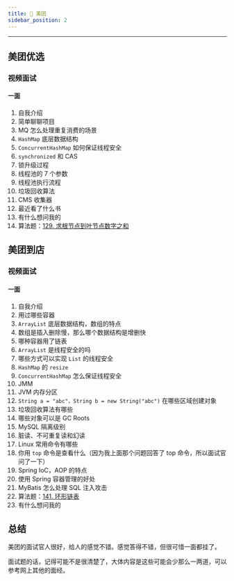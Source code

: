 ```yaml
---
title: 🧩 美团
sidebar_position: 2
---
```


----

## 美团优选

### 视频面试

#### 一面

1. 自我介绍
2. 简单聊聊项目
3. MQ 怎么处理重复消费的场景
4. `HashMap` 底层数据结构
5. `ConcurrentHashMap` 如何保证线程安全
6. `synchronized` 和 CAS
7. 锁升级过程
8. 线程池的 7 个参数
9. 线程池执行流程
10. 垃圾回收算法
11. CMS 收集器
12. 最近看了什么书
13. 有什么想问我的
14. 算法题：[129. 求根节点到叶节点数字之和](https://leetcode-cn.com/problems/sum-root-to-leaf-numbers/)

## 美团到店

### 视频面试

#### 一面

1. 自我介绍
2. 用过哪些容器
3. `ArrayList` 底层数据结构，数组的特点
4. 数组是插入删除慢，那么哪个数据结构是增删快
5. 哪种容器用了链表
6. `ArrayList` 是线程安全的吗
7. 哪些方式可以实现 `List` 的线程安全
8. `HashMap` 的 `resize`
9. `ConcurrentHashMap` 怎么保证线程安全
10. JMM
11. JVM 内存分区
12. `String a = "abc"，String b = new String("abc")` 在哪些区域创建对象
13. 垃圾回收算法有哪些
14. 哪些对象可以是 GC Roots
15. MySQL 隔离级别
16. 脏读、不可重复读和幻读
17. Linux 常用命令有哪些
18. 你用 `top` 命令是查看什么（因为我上面那个问题回答了 top 命令，所以面试官问了一下）
19. Spring IoC，AOP 的特点
20. 使用 Spring 容器管理的好处
21. MyBatis 怎么处理 SQL 注入攻击
22. 算法题：[141. 环形链表](https://leetcode-cn.com/problems/linked-list-cycle/)
23. 有什么想问我的

## 总结

美团的面试官人很好，给人的感觉不错。感觉答得不错，但很可惜一面都挂了。

面试题的话，记得可能不是很清楚了，大体内容是这些可能会少那么一两道，可以参考网上其他的面经。
